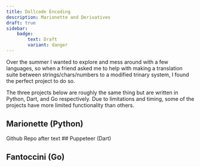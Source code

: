 ```yaml
---
title: Dollcode Encoding
description: Marionette and Derivatives
draft: true
sidebar:
    badge:
        text: Draft
        variant: danger
---
```


Over the summer I wanted to explore and mess around with a few languages, so when a friend asked me to help with making a translation suite between strings/chars/numbers to a modified trinary system, I found the perfect project to do so.

The three projects below are roughly the same thing but are written in Python, Dart, and Go respectively. Due to limitations and timing, some of the projects have more limited functionality than others.

## Marionette (Python)
<LinkButton href="https://github.com/MoonriseSunset/Marionette" variant="secondary">
  Github Repo
</LinkButton>
after text
## Puppeteer (Dart)


## Fantoccini (Go)
